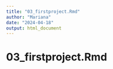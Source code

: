 ```yaml
---
title: "03_firstproject.Rmd"
author: "Mariana"
date: "2024-04-18"
output: html_document
---
```


# 03_firstproject.Rmd
